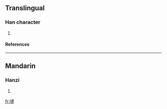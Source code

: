 ==Translingual==
===Han character===
{{Han char|rn=30|rad=口|as=14|sn=17|four=|canj=口卜田人 (RYWO)}}
# {{defn|Han|sort=口14}}
====References====
{{Han ref|kx=0215.051|hdz=10696.151|uh=56BA|ud=22202}}
----
==Mandarin==
===Hanzi===
{{cmn-hanzi|pin=[[tà]] (ta4)|wg=t'a<sup>4</sup>}}
# {{defn|Mandarin}}

[[fr:嚺]]